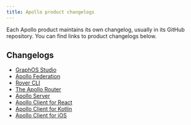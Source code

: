 ```yaml
---
title: Apollo product changelogs
---
```


Each Apollo product maintains its own changelog, usually in its GitHub repository. You can find links to product changelogs below.

## Changelogs

- [GraphOS Studio](https://github.com/apollographql/apollo-studio-community/blob/main/CHANGELOG.md)
- [Apollo Federation](https://www.apollographql.com/docs/federation/federation-versions/)
- [Rover CLI](https://github.com/apollographql/rover/blob/main/CHANGELOG.md)
- [The Apollo Router](https://github.com/apollographql/router/releases)
- [Apollo Server](https://github.com/apollographql/apollo-server/blob/main/packages/server/CHANGELOG.md)
- [Apollo Client for React](https://github.com/apollographql/apollo-client/blob/main/CHANGELOG.md)
- [Apollo Client for Kotlin](https://github.com/apollographql/apollo-kotlin/releases)
- [Apollo Client for iOS](https://github.com/apollographql/apollo-ios/blob/main/CHANGELOG.md)
